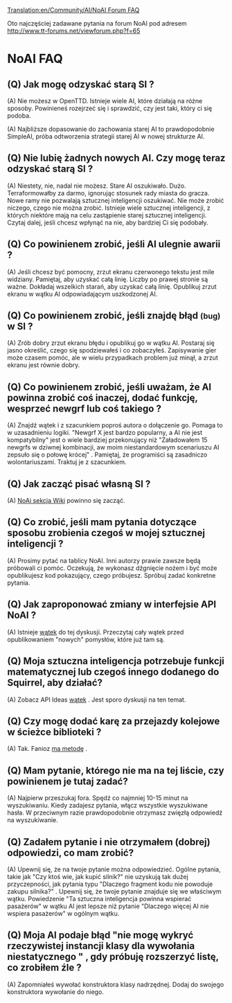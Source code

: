 [[Translation:en/Community/AI/NoAI Forum FAQ]]


<!--{{NoAI}}-->{{pl/Development/Script/NoAI}}

Oto najczęściej zadawane pytania na forum NoAI pod adresem http://www.tt-forums.net/viewforum.php?f=65

=NoAI FAQ=

==(Q) Jak mogę odzyskać starą SI ?==
(A) Nie możesz w OpenTTD. Istnieje wiele AI, które działają na różne sposoby. Powinieneś rozejrzeć się i sprawdzić, czy jest taki, który ci się podoba.

(A) Najbliższe dopasowanie do zachowania starej AI to prawdopodobnie SimpleAI, próba odtworzenia strategii starej AI w nowej strukturze AI.

==(Q) Nie lubię żadnych nowych AI. Czy mogę teraz odzyskać starą SI ? ==
(A) Niestety, nie, nadal nie możesz. Stare AI oszukiwało. Dużo. Terraformowałby za darmo, ignorując stosunek rady miasta do gracza. Nowe ramy nie pozwalają sztucznej inteligencji oszukiwać. Nie może zrobić niczego, czego nie można zrobić. Istnieje wiele sztucznej inteligencji, z których niektóre mają na celu zastąpienie starej sztucznej inteligencji. Czytaj dalej, jeśli chcesz wpłynąć na nie, aby bardziej Ci się podobały.

==(Q) Co powinienem zrobić, jeśli AI ulegnie awarii ?==
(A) Jeśli chcesz być pomocny, zrzut ekranu czerwonego tekstu jest mile widziany. Pamiętaj, aby uzyskać całą linię. Liczby po prawej stronie są ważne. Dokładaj wszelkich starań, aby uzyskać całą linię. Opublikuj zrzut ekranu w wątku AI odpowiadającym uszkodzonej AI.

==(Q) Co powinienem zrobić, jeśli znajdę błąd <small>(bug)</small> w SI ?==
(A) Zrób dobry zrzut ekranu błędu i opublikuj go w wątku AI. Postaraj się jasno określić, czego się spodziewałeś i co zobaczyłeś. Zapisywanie gier może czasem pomóc, ale w wielu przypadkach problem już minął, a zrzut ekranu jest równie dobry.


==(Q) Co powinienem zrobić, jeśli uważam, że AI powinna zrobić coś inaczej, dodać funkcję, wesprzeć newgrf lub coś takiego ?==
(A) Znajdź wątek i z szacunkiem poproś autora o dołączenie go. Pomaga to w uzasadnieniu logiki. "Newgrf X jest bardzo popularny, a AI nie jest kompatybilny" jest o wiele bardziej przekonujący niż "Załadowałem 15 newgrfs w dziwnej kombinacji, aw moim niestandardowym scenariuszu AI zepsuło się o połowę krócej" . Pamiętaj, że programiści są zasadniczo wolontariuszami. Traktuj je z szacunkiem.


==(Q) Jak zacząć pisać własną SI ?==
(A) [[pl/Development/Script/Main Page|NoAi sekcja Wiki]] powinno się zacząć.

==(Q) Co zrobić, jeśli mam pytania dotyczące sposobu zrobienia czegoś w mojej sztucznej inteligencji ?==
(A) Prosimy pytać na tablicy NoAI. Inni autorzy prawie zawsze będą próbowali ci pomóc. Oczekują, że wykonasz dźgnięcie nożem i być może opublikujesz kod pokazujący, czego próbujesz. Spróbuj zadać konkretne pytania.


==(Q) Jak zaproponować zmiany w interfejsie API NoAI ?==
(A) Istnieje [http://www.tt-forums.net/viewtopic.php?f=65&t=44249 wątek] do tej dyskusji. Przeczytaj cały wątek przed opublikowaniem "nowych" pomysłów, które już tam są.


==(Q) Moja sztuczna inteligencja potrzebuje funkcji matematycznej lub czegoś innego dodanego do Squirrel, aby działać? ==
(A) Zobacz API Ideas [http://www.tt-forums.net/viewtopic.php?f=65&t=44249 wątek] . Jest sporo dyskusji na ten temat.

==(Q) Czy mogę dodać karę za przejazdy kolejowe w ścieżce biblioteki ?==
(A) Tak. Fanioz [http://www.tt-forums.net/viewtopic.php?p=809026#p809026 ma metodę] .

==(Q) Mam pytanie, którego nie ma na tej liście, czy powinienem je tutaj zadać? ==
(A) Najpierw przeszukaj fora. Spędź co najmniej 10-15 minut na wyszukiwaniu. Kiedy zadajesz pytania, włącz wszystkie wyszukiwane hasła. W przeciwnym razie prawdopodobnie otrzymasz zwięzłą odpowiedź na wyszukiwanie.

==(Q) Zadałem pytanie i nie otrzymałem (dobrej) odpowiedzi, co mam zrobić?==
(A) Upewnij się, że na twoje pytanie można odpowiedzieć. Ogólne pytania, takie jak  "Czy ktoś wie, jak kupić silnik?" nie uzyskują tak dużej przyczepności, jak pytania typu  "Dlaczego fragment kodu nie powoduje zakupu silnika?" . Upewnij się, że twoje pytanie znajduje się we właściwym wątku. Powiedzenie "Ta sztuczna inteligencja powinna wspierać pasażerów" w wątku AI jest lepsze niż pytanie  "Dlaczego więcej AI nie wspiera pasażerów" w ogólnym wątku.

==(Q) Moja AI podaje błąd  "nie mogę wykryć rzeczywistej instancji klasy dla wywołania niestatycznego  " , gdy próbuję rozszerzyć listę, co zrobiłem źle ?==
(A) Zapomniałeś wywołać konstruktora klasy nadrzędnej. Dodaj do swojego konstruktora wywołanie do niego.